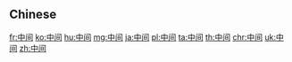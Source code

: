 {{also|中間}}
==Chinese==
{{zh-see|中間}}

[[fr:中间]]
[[ko:中间]]
[[hu:中间]]
[[mg:中间]]
[[ja:中间]]
[[pl:中间]]
[[ta:中间]]
[[th:中间]]
[[chr:中间]]
[[uk:中间]]
[[zh:中间]]